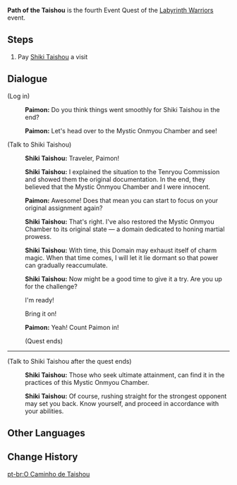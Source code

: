 {{Quest Infobox
|id            = 
|image         = Event Quest Path of the Taishou.png
|type          = Story
|region        = Inazuma
|event_name    = Labyrinth Warriors
|actNum        = IV
|actType       = Part
|description   = The storm has passed. You and Paimon prepare to visit [[Shiki Taishou]] again and see how the [[Mystic Onmyou Chamber]] is doing...
|requirement   = Complete [[Chapter II]] Act III: [[Omnipresence Over Mortals]]
|prev          = Away With Obsessions and Falsehood
|next          = 
|startLocation = [[Araumi]], [[Inazuma]] <!-- technically it starts wherever you change time of day to, but this is the first place you go -->
|primogems     = 60
|mora          = 30,000
|other         = {{Card|Hero's Wit|3}}
|characters    = Kamuna Harunosuke; Paimon; Shiki Taishou; Traveler
|voiced        = yes
}}
'''Path of the Taishou''' is the fourth Event Quest of the [[Labyrinth Warriors]] event.

==Steps==
# Pay [[Shiki Taishou]] a visit

==Dialogue==
{{Dialogue start}}
;(Log in)
:{{A|vo eqrg004 1 paimon 01.ogg}} '''Paimon:''' Do you think things went smoothly for Shiki Taishou in the end?
:{{A|vo eqrg004 1 paimon 02.ogg}} '''Paimon:''' Let's head over to the Mystic Onmyou Chamber and see!

;(Talk to Shiki Taishou)
:{{A|vo eqrg004 2 shikishogun 01.ogg}} '''Shiki Taishou:''' Traveler, Paimon!
:{{A|vo eqrg004 2 shikishogun 02.ogg}} '''Shiki Taishou:''' I explained the situation to the Tenryou Commission and showed them the original documentation. In the end, they believed that the Mystic Onmyou Chamber and I were innocent.
:{{A|vo eqrg004 2 paimon 01.ogg}} '''Paimon:''' Awesome! Does that mean you can start to focus on your original assignment again?
:{{A|vo eqrg004 2 shikishogun 03.ogg}} '''Shiki Taishou:''' That's right. I've also restored the Mystic Onmyou Chamber to its original state &mdash; a domain dedicated to honing martial prowess.
:{{A|vo eqrg004 2 shikishogun 04.ogg}} '''Shiki Taishou:''' With time, this Domain may exhaust itself of charm magic. When that time comes, I will let it lie dormant so that power can gradually reaccumulate.
:{{A|vo eqrg004 2 shikishogun 05.ogg}} '''Shiki Taishou:''' Now might be a good time to give it a try. Are you up for the challenge?
:{{DIcon}} I'm ready!
:{{DIcon}} Bring it on!
:{{A|vo eqrg004 2 paimon 02.ogg}} '''Paimon:''' Yeah! Count Paimon in!
:;(Quest ends)

----
;(Talk to Shiki Taishou after the quest ends)
:{{A|vo eqrg004 13 shikishogun 01.ogg}} '''Shiki Taishou:''' Those who seek ultimate attainment, can find it in the practices of this Mystic Onmyou Chamber.
:{{A|vo eqrg004 13 shikishogun 02.ogg}} '''Shiki Taishou:''' Of course, rushing straight for the strongest opponent may set you back. Know yourself, and proceed in accordance with your abilities.
{{Dialogue end}}

==Other Languages==
{{Other Languages
|en      = Path of the Taishou
|zhs     = 大将恒遵道
|zhs_rm  = Dàjiàng Héng Zūn Dào
|zht     = 大將恆遵道
|zht_rm  = Dàjiàng Héng Zūn Dào
|zh_tl   = 
|ja      = 大将の信じる道
|ja_rm   = Taishou no Shinjiru Michi
|ja_tl   = A Path in Which Taishou Believes
|ko      = 대장이 지켜온 길
|ko_rm   = 
|ko_tl   = 
|es      = El camino de Taishou
|es_tl   = 
|fr      = Voie du Taishou
|fr_tl   = Path of the Taishou
|ru      = Путь Тайсё
|ru_tl   = Path of the Taishou
|th      = เส้นทางแห่ง Taishou
|th_rm   = 
|th_tl   = Path of the Taishou
|vi      = Con Đường Của Taishou
|vi_tl   = 
|de      = Pfad der Taishou
|de_tl   = Path of the Taishou
|id      = Jalan Taishou
|id_tl   = Path of the Taishou
|pt      = O caminho de Taishou
|pt_tl   = 
}}

==Change History==
{{Change History|2.2}}

[[pt-br:O Caminho de Taishou]]